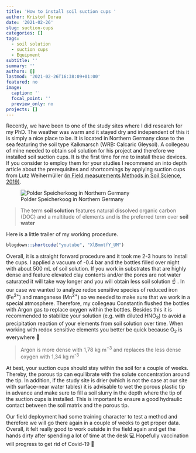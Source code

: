 ```yaml
---
title: 'How to install soil suction cups '
author: Kristof Dorau
date: '2021-02-26'
slug: suction-cups
categories: []
tags:
  - soil solution
  - suction cups
  - Equipment
subtitle: ''
summary: ''
authors: []
lastmod: '2021-02-26T16:38:09+01:00'
featured: no
image:
  caption: ''
  focal_point: ''
  preview_only: no
projects: []
---
```


Recently, we have been to one of the study sites where I did research for my PhD. The weather was warm and it stayed dry and independent of this it is simply a nice place to be. It is located in Northern Germany close to the sea featuring the soil type Kalkmarsch (WRB: Calcaric Gleysol). A collegeau of mine needed to obtain soil solution for his project and therefore we installed soil suction cups. It is the first time for me to install these devices. If you consider to employ them for your studies I recommend an into depth article about the prerequisites and shortcomings by applying suction cups from Lutz Weihermüller [(in Field measurements Methods in Soil Science, 2019)](https://www.schweizerbart.de/publications/detail/isbn/9783443011093/Weihermuller_Wessel_Bothe_eds_Field?af=featured).

![Polder Speicherkoog in Northern Germany](01.jpg)

> The term **soil solution** features natural dissolved organic carbon (DOC) and a multitude of elements and is the preferred term over **soil water**  

Here is a little trailer of my working procedure. 

```r

blogdown::shortcode("youtube", "XlBmmtfY_UM")

```

Overall, it is a straight forward procedure and it took me 2-3 hours to install the cups. I applied a vacuum of -0.4 bar and the bottles filled over night with about 500 mL of soil solution. If you work in substrates that are highly dense and feature elevated clay contents and/or the pores are not water saturated it will take way longer and you will obtain less soil solution  ☝ . In our case we wanted to analyze redox sensitive species of reduced iron (Fe^2+^) and manganese (Mn^2+^) so we needed to make sure that we work in a special atmosphere. Therefore, my collegeau Constantin flushed the bottles with Argon gas to replace oxygen within the bottles. Besides this it is recommended to stabilize your solution (e.g. with diluted HNO~3~) to avoid a precipitation reaction of your elements from soil solution over time. When working with redox sensitive elements you better be quick because O~2~ is everywhere 🚅

> Argon is more dense with 1,78 kg m^−3^ and replaces the less dense oxygen with 1,34 kg m^-3^

At best, your suction cups should stay within the soil for a couple of weeks. Thereby, the porous tip can equilibrate with the solute concentration around the tip. In addition, if the study site is drier (which is not the case at our site with surface-near water tables) it is advisable to wet the porous plastic tip in advance and make sure to fill a soil slurry in the depth where the tip of the suction cups is installed. This is important to ensure a good hydraulic contact between the soil matrix and the porous tip.  

Our field deployment had some training character to test a method and therefore we will go there again in a couple of weeks to get proper data. Overall, it felt really good to work outside in the field again and get the hands dirty after spending a lot of time at the desk 💻 Hopefully vaccination will progress to get rid of Covid-19 💉